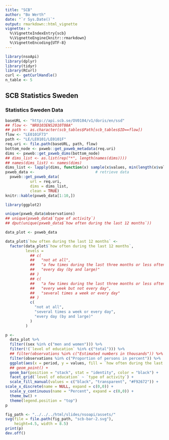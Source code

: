```yaml
---
title: "SCB"
author: "Bo Werth"
date: "`r Sys.Date()`"
output: rmarkdown::html_vignette
vignette: >
  %\VignetteIndexEntry{scb}
  %\VignetteEngine{knitr::rmarkdown}
  %\VignetteEncoding{UTF-8}
---
```


```r
library(nsoApi)
library(dplyr)
library(tidyr)
library(RCurl)
curl <- getCurlHandle()
n_table <- 5
```

## SCB Statistics Sweden

### Statistics Sweden Data

```r
baseURL <- "http://api.scb.se/OV0104/v1/doris/en/ssd"
## flow <- "NR0103ENS2010T08A"
## path <- as.character(scb_tables$Path[scb_tables$ID==flow])
flow <- "LE0101F73"
path <- "LE/LE0101/LE0101F"
req.uri <- file.path(baseURL, path, flow)
bottom_node <- pxweb::get_pxweb_metadata(req.uri)
dims <- pxweb::get_pxweb_dims(bottom_node)
## dims_list <- as.list(rep("*", length(names(dims))))
## names(dims_list) <- names(dims)
dims_list <- lapply(dims, function(x) sample(x$values, min(length(x$values), 3)))
pxweb_data <-                           # retrieve data
  pxweb::get_pxweb_data(
           url = req.uri,
           dims = dims_list,
           clean = TRUE)
knitr::kable(pxweb_data[1:10,])
```

```r
library(ggplot2)

unique(pxweb_data$observations)
## unique(pxweb_data$`type of activity`)
## dput(unique(pxweb_data$`how often during the last 12 months`))

data_plot <- pxweb_data

data_plot$`how often during the last 12 months` <-
  factor(data_plot$`how often during the last 12 months`,
         levels =
           ## c(
           ##   "not at all",
           ##   "a few times during the last three months or less often", 
           ##   "every day (by and large)"
           ## )
           ## c(
           ##   "a few times during the last three months or less often",
           ##   "every week but not every day",
           ##   "several times a week or every day"
           ## )
           c(
             "not at all",
             "several times a week or every day",
             "every day (by and large)"
           )
         )

p <-
  data_plot %>%
  filter((sex %in% c("men and women"))) %>%
  filter(!(`level of education` %in% c("total"))) %>%
  ## filter(observations %in% c("Estimated numbers in thousands")) %>%
  filter(observations %in% c("Proportion of persons in percent")) %>%
  ggplot(aes(x = period, y = values, fill = `how often during the last 12 months`)) +
  ## geom_point() +
  geom_bar(position = "stack", stat = "identity", color = "black") +
  facet_grid(`level of education` ~ `type of activity`) +
  scale_fill_manual(values = c("black", "transparent", "#F92672")) +
scale_x_discrete(name = NULL, expand = c(0,0)) +
  scale_y_continuous(name = "Percent", expand = c(0,0)) +
  theme_bw() +
  theme(legend.position = "top")
p

```

```r
fig_path <- "../../../html/slides/nsoapi/assets/"
svg(file = file.path(fig_path, "scb-bar-2.svg"),
    height=4.5, width = 8.5)
print(p)
dev.off()
```
